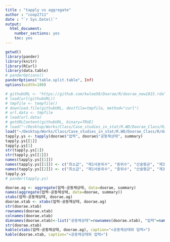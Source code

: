 ```yaml
---
title : "tapply vs aggregate"
author : "coop2711"
date : "`r Sys.Date()`"
output: 
  html_document: 
    number_sections: yes
    toc: yes
---
```


```r
getwd()
library(pander)
library(knitr)
library(RCurl)
library(data.table)
# panderOptions()
panderOptions("table.split.table", Inf)
options(width=180)
```

```r
# githubURL <- "https://github.com/kwlee58/Doorae/R/doorae_new1015.rda"
# load(url(githubURL))
# tmpfile <- tempfile()
# download.file(githubURL, destfile=tmpfile, method="curl")
# url.data <- tmpfile
# load(url.data)
# getURLContent(githubURL, binary=TRUE)
# load("~/Desktop/Works/Class/Case_studies_in_stat/R.WD/Doorae_Class/R/doorae_new1015.rda")
load("~/Desktop/Works/Class/Case_studies_in_stat/R.WD/Doorae_Class/R/doorae_new.rda")
tapply.ys <- tapply(doorae$"업력", doorae$"공동체상태", summary)
tapply.ys[[1]]
tapply.ys[1]
str(tapply.ys[1])
str(tapply.ys[[1]])
names(tapply.ys[[1]])
names(tapply.ys[[1]]) <- c("최소값", "제1사분위수", "중위수", "산술평균", "제3사분위수", "최대값")
names(tapply.ys[[2]]) <- c("최소값", "제1사분위수", "중위수", "산술평균", "제3사분위수", "최대값")
tapply.ys
# pander(tapply.ys)
```


```r
doorae.ag <- aggregate(업력~공동체상태, data=doorae, summary)
names(aggregate(업력~공동체상태, data=doorae, summary))
xtabs(업력~공동체상태, doorae.ag)
doorae.xtab <- xtabs(업력~공동체상태, doorae.ag)
str(doorae.xtab)
rownames(doorae.xtab)
colnames(doorae.xtab)
dimnames(doorae.xtab)<-list("공동체상태"=rownames(doorae.xtab), "업력"=names(tapply.ys[[1]]))
str(doorae.xtab)
kable(xtabs(업력~공동체상태, doorae.ag), caption="<공동체상태와 업력>")
kable(doorae.xtab, caption="<공동체상태와 업력>")
```


